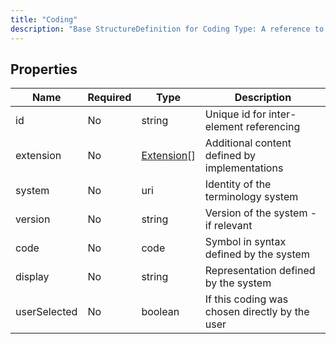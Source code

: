 ```yaml
---
title: "Coding"
description: "Base StructureDefinition for Coding Type: A reference to a code defined by a terminology system."
---
```


## Properties

| Name         | Required | Type                                                  | Description                                    |
| ------------ | -------- | ----------------------------------------------------- | ---------------------------------------------- |
| id           | No       | string                                                | Unique id for inter-element referencing        |
| extension    | No       | [Extension](/medical-api/fhir/data-types/extension)[] | Additional content defined by implementations  |
| system       | No       | uri                                                   | Identity of the terminology system             |
| version      | No       | string                                                | Version of the system - if relevant            |
| code         | No       | code                                                  | Symbol in syntax defined by the system         |
| display      | No       | string                                                | Representation defined by the system           |
| userSelected | No       | boolean                                               | If this coding was chosen directly by the user |
